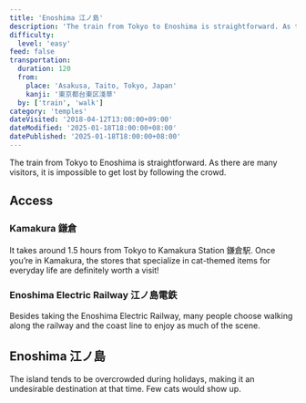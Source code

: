 ```yaml
---
title: 'Enoshima 江ノ島'
description: 'The train from Tokyo to Enoshima is straightforward. As there are many visitors, it is impossible to get lost by following the crowd.'
difficulty:
  level: 'easy'
feed: false
transportation:
  duration: 120
  from:
    place: 'Asakusa, Taito, Tokyo, Japan'
    kanji: '東京都台東区淺草'
  by: ['train', 'walk']
category: 'temples'
dateVisited: '2018-04-12T13:00:00+09:00'
dateModified: '2025-01-18T18:00:00+08:00'
datePublished: '2025-01-18T18:00:00+08:00'
---
```


The train from Tokyo to Enoshima is straightforward. As there are many visitors, it is impossible to get lost by following the crowd.

## Access

### Kamakura 鎌倉

It takes around 1.5 hours from Tokyo to Kamakura Station 鎌倉駅. Once you’re in Kamakura, the stores that specialize in cat-themed items for everyday life are definitely worth a visit!

### Enoshima Electric Railway 江ノ島電鉄

Besides taking the Enoshima Electric Railway, many people choose walking along the railway and the coast line to enjoy as much of the scene.

## Enoshima 江ノ島

The island tends to be overcrowded during holidays, making it an undesirable destination at that time. Few cats would show up.
